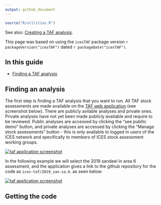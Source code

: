 ```yaml
---
output: github_document
---
```


```r
source("R/utilities.R")
```

See also:
[Creating a TAF analysis](Creating-a-TAF-analysis).

This page was based on using the `icesTAF` package version ```r packageVersion("icesTAF")```
dated ```r packageDate("icesTAF")```.

## In this guide

* [Finding a TAF analysis](#finding-a-taf-analysis)


## Finding an analysis

The first step is finding a TAF analysis that you want to run.  All TAF stock assessments
are made available on the [TAF web application](https://taf.ices.dk/app/about) 
(see screenshot below). There are publicly avilable analyses and private ones.  Private 
analyses have not yet been made publicly available and require to be reviewed. Public 
analyses are accessed by clicking the "see publlic demo" button, and private analyses are 
accessed by clicking the "Manage stock assessments" button - this is only available to 
logged in users of the ICES network and specifically to members of ICES stock assessment 
working groups.

[![taf application screenshot](img/taf-app.png)](https://taf.ices.dk/app/about)

In the following example we will select the 2019 sandeel in area 6 assessment, and the 
application gives a link to the github repository for the code as `ices-taf/2019_san.sa.6`. 
as seen below:

[![taf application screenshot](img/taf-app-sandeel.png)](https://taf.ices.dk/app/demo#!/2019/san.sa.6)


## Getting the code

